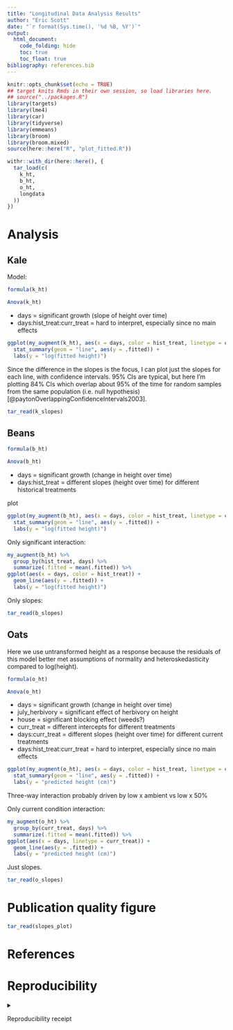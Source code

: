 ```yaml
---
title: "Longitudinal Data Analysis Results"
author: "Eric Scott"
date: "`r format(Sys.time(), '%d %B, %Y')`"
output: 
  html_document:
    code_folding: hide
    toc: true
    toc_float: true
bibliography: references.bib
---
```


```r
knitr::opts_chunk$set(echo = TRUE)
## target knits Rmds in their own session, so load libraries here.
## source("../packages.R")
library(targets)
library(lme4)
library(car)
library(tidyverse)
library(emmeans)
library(broom)
library(broom.mixed)
source(here::here("R", "plot_fitted.R"))
```

```r
withr::with_dir(here::here(), {
  tar_load(c(
    k_ht,
    b_ht,
    o_ht,
    longdata
  ))
})
```

# Analysis

## Kale

Model:

```r
formula(k_ht)
```

```r
Anova(k_ht)
```

-   days = significant growth (slope of height over time)
-   days:hist_treat:curr_treat = hard to interpret, especially since no main effects

```r
ggplot(my_augment(k_ht), aes(x = days, color = hist_treat, linetype = curr_treat)) + 
  stat_summary(geom = "line", aes(y = .fitted)) +
  labs(y = "log(fitted height)")
```

Since the difference in the slopes is the focus, I can plot just the slopes for each line, with confidence intervals.
95% CIs are typical, but here I'm plotting 84% CIs which overlap about 95% of the time for random samples from the same population (i.e. null hypothesis) [@paytonOverlappingConfidenceIntervals2003].

```r
tar_read(k_slopes)
```

## Beans

```r
formula(b_ht)
```

```r
Anova(b_ht)
```

-   days = significant growth (change in height over time)
-   days:hist_treat = different slopes (height over time) for different historical treatments

plot

```r
ggplot(my_augment(b_ht), aes(x = days, color = hist_treat, linetype = curr_treat)) + 
  stat_summary(geom = "line", aes(y = .fitted)) +
  labs(y = "log(fitted height)")
```

Only significant interaction:

```r
my_augment(b_ht) %>% 
  group_by(hist_treat, days) %>% 
  summarize(.fitted = mean(.fitted)) %>% 
ggplot(aes(x = days, color = hist_treat)) + 
  geom_line(aes(y = .fitted)) +
  labs(y = "log(fitted height)")
```

Only slopes:

```r
tar_read(b_slopes)
```

## Oats

Here we use untransformed height as a response because the residuals of this model better met assumptions of normality and heteroskedasticity compared to log(height).

```r
formula(o_ht)
```

```r
Anova(o_ht)
```

-   days = significant growth (change in height over time)
-   july_herbivory = significant effect of herbivory on height
-   house = significant blocking effect (weeds?)
-   curr_treat = different intercepts for different treatments
-   days:curr_treat = different slopes (height over time) for different current treatments
-   days:hist_treat:curr_treat = hard to interpret, especially since no main effects

```r
ggplot(my_augment(o_ht), aes(x = days, color = hist_treat, linetype = curr_treat)) + 
  stat_summary(geom = "line", aes(y = .fitted)) +
  labs(y = "predicted height (cm)")
```

Three-way interaction probably driven by low x ambient vs low x 50%

Only current condition interaction:

```r
my_augment(o_ht) %>% 
  group_by(curr_treat, days) %>% 
  summarize(.fitted = mean(.fitted)) %>% 
ggplot(aes(x = days, linetype = curr_treat)) + 
  geom_line(aes(y = .fitted)) +
  labs(y = "predicted height (cm)")
```

Just slopes.

```r
tar_read(o_slopes)
```

# Publication quality figure

```r
tar_read(slopes_plot)
```

# References

::: {#refs}
:::

# Reproducibility

<details>

<summary>

Reproducibility receipt

</summary>

```r
## datetime
Sys.time()

## repository
if(requireNamespace('git2r', quietly = TRUE)) {
  git2r::repository()
} else {
  c(
    system2("git", args = c("log", "--name-status", "-1"), stdout = TRUE),
    system2("git", args = c("remote", "-v"), stdout = TRUE)
  )
}

## session info
sessionInfo()
```

</details>
